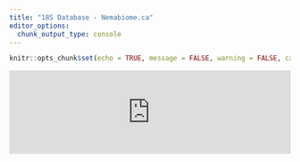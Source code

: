 ```yaml
---
title: "18S Database - Nemabiome.ca"
editor_options: 
  chunk_output_type: console
---
```


```r
knitr::opts_chunk$set(echo = TRUE, message = FALSE, warning = FALSE, cache = TRUE)
```



<script type="text/javascript" src="https://cdnjs.cloudflare.com/ajax/libs/iframe-resizer/3.5.16/iframeResizer.min.js"></script>
<style>
  iframe {
    min-width: 100%;
  }
</style>
<iframe id="myIframe" src="https://ucvm-bio.shinyapps.io/Nematode_18S" scrolling="no" frameborder="no"></iframe>
<script>
  iFrameResize({
    heightCalculationMethod: 'taggedElement'
  });
</script>



